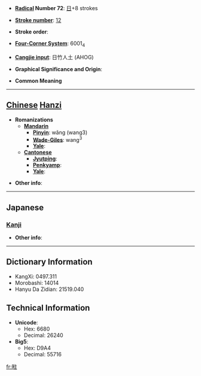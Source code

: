 * '''[[Wiktionary:Chinese radical index| Radical]] Number 72''': [[Wiktionary:Chinese radical index 日|日]]+8 strokes

* '''[[Wiktionary:Chinese total strokes index|Stroke number]]''': [[Wiktionary:Chinese total strokes index 12|12]]

* '''Stroke order''': 

* '''[[Wiktionary:Chinese four corner index|Four-Corner System]]''': 6001<sub>4</sub>

* '''[[Wiktionary:Chinese Cangjie index|Cangjie input]]''': 日竹人土 (AHOG)

* '''Graphical Significance and Origin''': 

* '''Common Meaning'''

----

== [[Chinese]] [[Hanzi]] ==

* '''Romanizations'''
** '''[[Mandarin]]'''
*** '''[[Pinyin]]''': wǎng (wang3)
*** '''[[Wade-Giles]]''': wang<sup>3</sup>
*** '''[[Yale]]''': 
** '''[[Cantonese]]'''
*** '''[[Jyutping]]''':
*** '''[[Penkyamp]]''': 
*** '''[[Yale]]''': 

* '''Other info''': 

----

==Japanese==
===[[Kanji]]===
{{kanji|on readings=[[おう]] (ō), [[きょう]] (kyō), [[ごう]] (gō)|kun readings=[[かがやきうつくしい]] (kagayakiutsukushii)}}

* '''Other info''':  

----

== Dictionary Information ==

* KangXi: 0497.311
* Morobashi: 14014
* Hanyu Da Zidian: 21519.040

== Technical Information ==

* '''Unicode''':
** Hex: 6680
** Decimal: 26240
* '''Big5''':
** Hex: D9A4
** Decimal: 55716

[[fr:暀]]